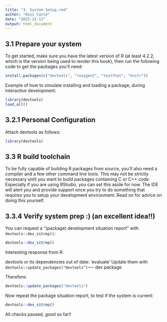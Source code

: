 ```yaml
---
title: "3. System Setup.rmd"
author: "Russ Conte"
date: "2022-12-13"
output: html_document
---
```

## 3.1 Prepare your system

To get started, make sure you have the latest version of R (at least 4.2.2, which is the version being used to render this book), then run the following code to get the packages you’ll need:

```r
install.packages(c("devtools", "roxygen2", "testthat", "knitr"))
```

Example of how to simulate installing and loading a package, during interactive development:

```r

library(devtools)
load_all()

```

## 3.2.1 Personal Configuration

Attach devtools as follows:

```r

library(devtools)
```

## 3.3 R build toolchain

To be fully capable of building R packages from source, you’ll also need a compiler and a few other command line tools. This may not be strictly necessary until you want to build packages containing C or C++ code. Especially if you are using RStudio, you can set this aside for now. The IDE will alert you and provide support once you try to do something that requires you to setup your development environment. Read on for advice on doing this yourself.

## 3.3.4 Verify system prep :) (an excellent idea!!)

You can request a “(package) development situation report” with `devtools::dev_sitrep()`:

```r

devtools::dev_sitrep()

```

Interesting response from R:

devtools or its dependencies out of date:
  'evaluate'
  Update them with `devtools::update_packages("devtools")`── dev package 
  
Therefore:

```r

devtools::update_packages("devtools")

```

Now repeat the package situation report, to test if the system is current:

```r

devtools::dev_sitrep()
```

All checks passed, good so far!!